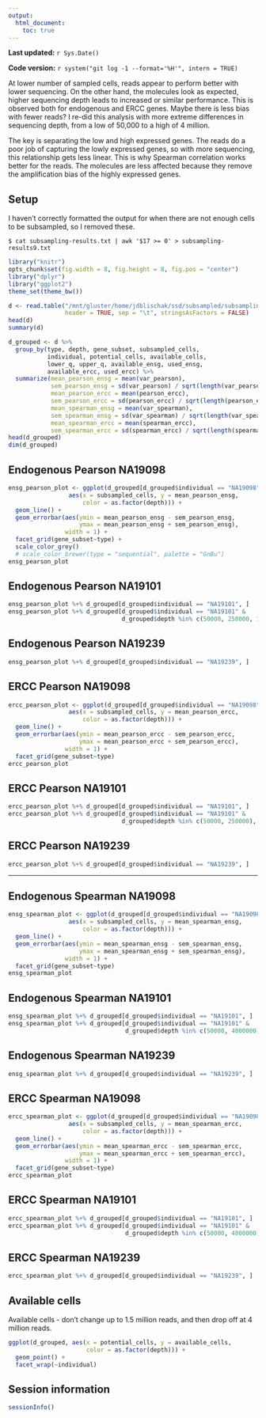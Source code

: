 ```yaml
---
output:
  html_document:
    toc: true
---
```


**Last updated:** `r Sys.Date()`

**Code version:** `r system("git log -1 --format='%H'", intern = TRUE)`

At lower number of sampled cells, reads appear to perform better with lower sequencing.
On the other hand, the molecules look as expected, higher sequencing depth leads to increased or similar performance.
This is observed both for endogenous and ERCC genes.
Maybe there is less bias with fewer reads?
I re-did this analysis with more extreme differences in sequencing depth, from a low of 50,000 to a high of 4 million.

The key is separating the low and high expressed genes.
The reads do a poor job of capturing the lowly expressed genes, so with more sequencing, this relationship gets less linear.
This is why Spearman correlation works better for the reads.
The molecules are less affected because they remove the amplification bias of the highly expressed genes.

## Setup

I haven't correctly formatted the output for when there are not enough cells to be subsampled, so I removed these.

```
$ cat subsampling-results.txt | awk '$17 >= 0' > subsampling-results9.txt
```

```r
library("knitr")
opts_chunk$set(fig.width = 8, fig.height = 8, fig.pos = "center")
library("dplyr")
library("ggplot2")
theme_set(theme_bw())
```

```r
d <- read.table("/mnt/gluster/home/jdblischak/ssd/subsampled/subsampling-results9.txt",
                header = TRUE, sep = "\t", stringsAsFactors = FALSE)
head(d)
summary(d)
```

```r
d_grouped <- d %>%
  group_by(type, depth, gene_subset, subsampled_cells,
           individual, potential_cells, available_cells,
           lower_q, upper_q, available_ensg, used_ensg,
           available_ercc, used_ercc) %>%
  summarize(mean_pearson_ensg = mean(var_pearson),
            sem_pearson_ensg = sd(var_pearson) / sqrt(length(var_pearson)),
            mean_pearson_ercc = mean(pearson_ercc),
            sem_pearson_ercc = sd(pearson_ercc) / sqrt(length(pearson_ercc)),
            mean_spearman_ensg = mean(var_spearman),
            sem_spearman_ensg = sd(var_spearman) / sqrt(length(var_spearman)),
            mean_spearman_ercc = mean(spearman_ercc),
            sem_spearman_ercc = sd(spearman_ercc) / sqrt(length(spearman_ercc)))
head(d_grouped)
dim(d_grouped)
```

## Endogenous Pearson NA19098

```r
ensg_pearson_plot <- ggplot(d_grouped[d_grouped$individual == "NA19098", ],
                 aes(x = subsampled_cells, y = mean_pearson_ensg,
                     color = as.factor(depth))) +
  geom_line() +
  geom_errorbar(aes(ymin = mean_pearson_ensg - sem_pearson_ensg,
                    ymax = mean_pearson_ensg + sem_pearson_ensg),
                width = 1) +
  facet_grid(gene_subset~type) +
  scale_color_grey()
  # scale_color_brewer(type = "sequential", palette = "GnBu")
ensg_pearson_plot
```

## Endogenous Pearson NA19101

```r
ensg_pearson_plot %+% d_grouped[d_grouped$individual == "NA19101", ]
ensg_pearson_plot %+% d_grouped[d_grouped$individual == "NA19101" &
                                d_grouped$depth %in% c(50000, 250000, 1500000), ]
```

## Endogenous Pearson NA19239

```r
ensg_pearson_plot %+% d_grouped[d_grouped$individual == "NA19239", ]
```

## ERCC Pearson NA19098

```r
ercc_pearson_plot <- ggplot(d_grouped[d_grouped$individual == "NA19098", ],
                 aes(x = subsampled_cells, y = mean_pearson_ercc,
                     color = as.factor(depth))) +
  geom_line() +
  geom_errorbar(aes(ymin = mean_pearson_ercc - sem_pearson_ercc,
                    ymax = mean_pearson_ercc + sem_pearson_ercc),
                width = 1) +
  facet_grid(gene_subset~type)
ercc_pearson_plot
```

## ERCC Pearson NA19101

```r
ercc_pearson_plot %+% d_grouped[d_grouped$individual == "NA19101", ]
ercc_pearson_plot %+% d_grouped[d_grouped$individual == "NA19101" &
                                d_grouped$depth %in% c(50000, 250000), ]
```

## ERCC Pearson NA19239

```r
ercc_pearson_plot %+% d_grouped[d_grouped$individual == "NA19239", ]
```

---

## Endogenous Spearman NA19098

```r
ensg_spearman_plot <- ggplot(d_grouped[d_grouped$individual == "NA19098", ],
                 aes(x = subsampled_cells, y = mean_spearman_ensg,
                     color = as.factor(depth))) +
  geom_line() +
  geom_errorbar(aes(ymin = mean_spearman_ensg - sem_spearman_ensg,
                    ymax = mean_spearman_ensg + sem_spearman_ensg),
                width = 1) +
  facet_grid(gene_subset~type)
ensg_spearman_plot
```

## Endogenous Spearman NA19101

```r
ensg_spearman_plot %+% d_grouped[d_grouped$individual == "NA19101", ]
ensg_spearman_plot %+% d_grouped[d_grouped$individual == "NA19101" &
                                 d_grouped$depth %in% c(50000, 4000000), ]
```

## Endogenous Spearman NA19239

```r
ensg_spearman_plot %+% d_grouped[d_grouped$individual == "NA19239", ]
```

## ERCC Spearman NA19098

```r
ercc_spearman_plot <- ggplot(d_grouped[d_grouped$individual == "NA19098", ],
                 aes(x = subsampled_cells, y = mean_spearman_ercc,
                     color = as.factor(depth))) +
  geom_line() +
  geom_errorbar(aes(ymin = mean_spearman_ercc - sem_spearman_ercc,
                    ymax = mean_spearman_ercc + sem_spearman_ercc),
                width = 1) +
  facet_grid(gene_subset~type)
ercc_spearman_plot
```

## ERCC Spearman NA19101

```r
ercc_spearman_plot %+% d_grouped[d_grouped$individual == "NA19101", ]
ercc_spearman_plot %+% d_grouped[d_grouped$individual == "NA19101" &
                                 d_grouped$depth %in% c(50000, 4000000), ]
```

## ERCC Spearman NA19239

```r
ercc_spearman_plot %+% d_grouped[d_grouped$individual == "NA19239", ]
```

## Available cells

Available cells - don't change up to 1.5 million reads, and then drop off at 4 million reads.

```r
ggplot(d_grouped, aes(x = potential_cells, y = available_cells,
                      color = as.factor(depth))) +
  geom_point() +
  facet_wrap(~individual)
```

## Session information

```r
sessionInfo()
```

